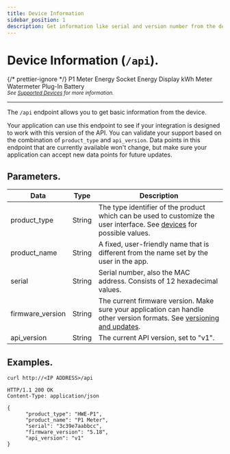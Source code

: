 ```yaml
---
title: Device Information
sidebar_position: 1
description: Get information like serial and version number from the device.
---
```



# Device Information (`/api`).

{/* prettier-ignore */}
<Badge colorName='hw-green' icon='mdi:check' subtext='Supported'>P1 Meter</Badge>
<Badge colorName='hw-green' icon='mdi:check' subtext='Supported'>Energy Socket</Badge>
<Badge colorName='hw-grey' icon='mdi:close' subtext='Not supported'>Energy Display</Badge>
<Badge colorName='hw-green' icon='mdi:check' subtext='Supported'>kWh Meter</Badge>
<Badge colorName='hw-green' icon='mdi:check' subtext='Supported'>Watermeter</Badge>
<Badge colorName='hw-purple' icon='mdi:check' subtext='Supported in v2'>Plug-In Battery</Badge>
<br />
<sub>_See [Supported Devices](/docs/introduction#devices) for more information._</sub>

---

The `/api` endpoint allows you to get basic information from the device.

Your application can use this endpoint to see if your integration is designed to work with this version of the API. You can validate your support based on the combination of `product_type` and `api_version`. Data points in this endpoint that are currently available won't change, but make sure your application can accept new data points for future updates.

## Parameters.

| Data             | Type   | Description                                                                                                                                          |
| ---------------- | ------ | ---------------------------------------------------------------------------------------------------------------------------------------------------- |
| product_type     | String | The type identifier of the product which can be used to customize the user interface. See [devices](/docs/introduction#devices) for possible values. |
| product_name     | String | A fixed, user-friendly name that is different from the name set by the user in the app.                                                              |
| serial           | String | Serial number, also the MAC address. Consists of 12 hexadecimal values.                                                                              |
| firmware_version | String | The current firmware version. Make sure your application can handle other version formats. See [versioning and updates](/docs/versioning).           |
| api_version      | String | The current API version, set to "v1".                                                                                                                |

## Examples.

```shell title="Request"
curl http://<IP ADDRESS>/api
```

```http title="Response"
HTTP/1.1 200 OK
Content-Type: application/json

{
      "product_type": "HWE-P1",
      "product_name": "P1 Meter",
      "serial": "3c39e7aabbcc",
      "firmware_version": "5.18",
      "api_version": "v1"
}
```
